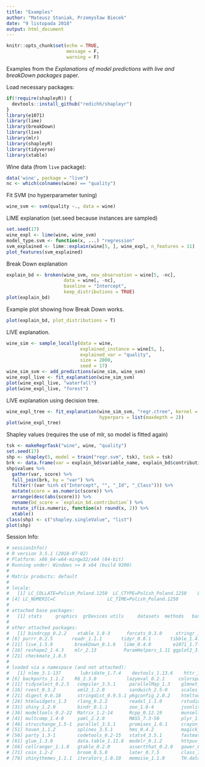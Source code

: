 ---
title: "Examples"
author: "Mateusz Staniak, Przemysław Biecek"
date: "9 listopada 2018"
output: html_document
---

```{r setup, include=FALSE}
knitr::opts_chunk$set(echo = TRUE,
                      message = F,
                      warning = F)
```


Examples from the _Explanations of model predictions with live and breakDown packages_ paper.

Load necessary packages:

```{r packages}
if(!require(shapleyR)) {
  devtools::install_github("redichh/shapleyr")
}
library(e1071)
library(lime)
library(breakDown)
library(live)
library(mlr)
library(shapleyR)
library(tidyverse)
library(xtable)
```

Wine data (from `live` package):

```{r data}
data('wine', package = "live")
nc <- which(colnames(wine) == "quality")
```

Fit SVM (no hyperparameter tuning)

```{r model}
wine_svm <- svm(quality ~., data = wine)
````

LIME explanation (set.seed because instances are sampled)

```{r lime}
set.seed(17)
wine_expl <- lime(wine, wine_svm)
model_type.svm <- function(x, ...) "regression"
svm_explained <- lime::explain(wine[5, ], wine_expl, n_features = 11)
plot_features(svm_explained)
````

Break Down explanation
```{r breakDwn}
explain_bd <- broken(wine_svm, new_observation = wine[5, -nc],
                     data = wine[, -nc],
                     baseline = "Intercept",
                     keep_distributions = TRUE)
plot(explain_bd)
```

Example plot showing how Break Down works.

```{r breakDown2}
plot(explain_bd, plot_distributions = T)
```

LIVE explanation.

```{r live}
wine_sim <- sample_locally(data = wine,
                           explained_instance = wine[5, ],
                           explained_var = "quality",
                           size = 2000,
                           seed = 17)
wine_sim_svm <- add_predictions(wine_sim, wine_svm)
wine_expl_live <- fit_explanation(wine_sim_svm)
plot(wine_expl_live, "waterfall")
plot(wine_expl_live, "forest")
```

LIVE explanation using decision tree.

```{r live2}
wine_expl_tree <- fit_explanation(wine_sim_svm, "regr.ctree", kernel = identity_kernel,
                                  hyperpars = list(maxdepth = 2))
plot(wine_expl_tree)
```

Shapley values (requires the use of mlr, so model is fitted again)

```{r shap}
tsk <- makeRegrTask("wine", wine, "quality")
set.seed(17)
shp <- shapley(5, model = train("regr.svm", tsk), task = tsk)
brk <- data.frame(var = explain_bd$variable_name, explain_bd$contribution)
shp$values %>%
  gather(var, score) %>%
  full_join(brk, by = "var") %>%
  filter(!(var %in% c("Intercept", "", "_Id", "_Class"))) %>%
  mutate(score = as.numeric(score)) %>%
  arrange(desc(abs(score))) %>%
  rename(bd_score = `explain_bd.contribution`) %>%
  mutate_if(is.numeric, function(x) round(x, 2)) %>%
  xtable()
class(shp) <- c("shapley.singleValue", "list")
plot(shp)
```

Session Info:

```{r sessionInfo}
# sessionInfo()
# R version 3.5.1 (2018-07-02)
# Platform: x86_64-w64-mingw32/x64 (64-bit)
# Running under: Windows >= 8 x64 (build 9200)
#
# Matrix products: default
#
# locale:
#   [1] LC_COLLATE=Polish_Poland.1250  LC_CTYPE=Polish_Poland.1250    LC_MONETARY=Polish_Poland.1250
# [4] LC_NUMERIC=C                   LC_TIME=Polish_Poland.1250
#
# attached base packages:
#   [1] stats     graphics  grDevices utils     datasets  methods   base
#
# other attached packages:
#   [1] bindrcpp_0.2.2    xtable_1.8-3      forcats_0.3.0     stringr_1.3.1     dplyr_0.7.7
# [6] purrr_0.2.5       readr_1.1.1       tidyr_0.8.1       tibble_1.4.2      tidyverse_1.2.1
# [11] live_1.5.9        breakDown_0.1.6   lime_0.4.0        e1071_1.7-0       shapleyR_0.1
# [16] reshape2_1.4.3    mlr_2.13          ParamHelpers_1.11 ggplot2_3.1.0     combinat_0.0-8
# [21] checkmate_1.8.5
#
# loaded via a namespace (and not attached):
#   [1] nlme_3.1-137       lubridate_1.7.4    devtools_1.13.6    httr_1.3.1         tools_3.5.1
# [6] backports_1.1.2    R6_2.3.0           lazyeval_0.2.1     colorspace_1.3-2   withr_2.1.2
# [11] tidyselect_0.2.5   compiler_3.5.1     parallelMap_1.3    glmnet_2.0-16      cli_1.0.1
# [16] rvest_0.3.2        xml2_1.2.0         sandwich_2.5-0     scales_1.0.0       mvtnorm_1.0-8
# [21] digest_0.6.18      stringdist_0.9.5.1 pkgconfig_2.0.2    htmltools_0.3.6    forestmodel_0.5.0
# [26] htmlwidgets_1.3    rlang_0.2.2        readxl_1.1.0       rstudioapi_0.8     BBmisc_1.11
# [31] shiny_1.2.0        bindr_0.1.1        zoo_1.8-4          jsonlite_1.5       magrittr_1.5
# [36] modeltools_0.2-22  Matrix_1.2-14      Rcpp_0.12.19       munsell_0.5.0      stringi_1.1.7
# [41] multcomp_1.4-8     yaml_2.2.0         MASS_7.3-50        plyr_1.8.4         grid_3.5.1
# [46] strucchange_1.5-1  parallel_3.5.1     promises_1.0.1     crayon_1.3.4       lattice_0.20-35
# [51] haven_1.1.2        splines_3.5.1      hms_0.4.2          magick_2.0         pillar_1.3.0
# [56] party_1.3-1        codetools_0.2-15   stats4_3.5.1       fastmatch_1.1-0    XML_3.98-1.16
# [61] glue_1.3.0         data.table_1.11.8  modelr_0.1.2       httpuv_1.4.5       foreach_1.4.4
# [66] cellranger_1.1.0   gtable_0.2.0       assertthat_0.2.0   gower_0.1.2        mime_0.6
# [71] coin_1.2-2         broom_0.5.0        later_0.7.5        class_7.3-14       survival_2.42-3
# [76] shinythemes_1.1.1  iterators_1.0.10   memoise_1.1.0      TH.data_1.0-9
```
